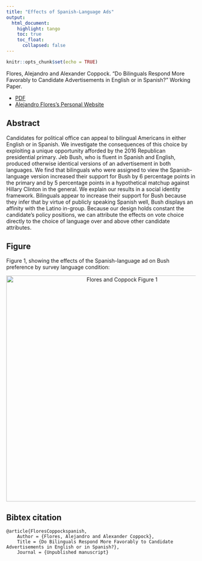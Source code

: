 ```yaml
---
title: "Effects of Spanish-Language Ads"
output: 
  html_document:
    highlight: tango
    toc: true
    toc_float:
      collapsed: false
---
```


```r
knitr::opts_chunk$set(echo = TRUE)
```

Flores, Alejandro and Alexander Coppock. “Do Bilinguals Respond More Favorably to Candidate Advertisements in English or in Spanish?” Working Paper.

- [PDF](papers/FC_spanish.pdf)
- [Alejandro Flores's Personal Website](https://political-science.uchicago.edu/directory/alejandro-flores)

## Abstract

Candidates for political office can appeal to bilingual Americans in either English or in Spanish. We investigate the consequences of this choice by exploiting a unique opportunity afforded by the 2016 Republican presidential primary. Jeb Bush, who is fluent in Spanish and English, produced otherwise identical versions of an advertisement in both languages. We find that bilinguals who were assigned to view the Spanish-language version increased their support for Bush by 6 percentage points in the primary and by 5 percentage points in a hypothetical matchup against Hillary Clinton in the general. We explain our results in a social identity framework. Bilinguals appear to increase their support for Bush because they infer that by virtue of publicly speaking Spanish well, Bush displays an affinity with the Latino in-group. Because our design holds constant the candidate’s policy positions, we can attribute the effects on vote choice directly to the choice of language over and above other candidate attributes.

## Figure

Figure 1, showing the effects of the Spanish-language ad on Bush preference by survey language condition:

<center><img src="Images/FC_spanish_fig.png" alt="Flores and Coppock Figure 1" width="600"></center>

## Bibtex citation

```
@article{FloresCoppockspanish,
	Author = {Flores, Alejandro and Alexander Coppock},
	Title = {Do Bilinguals Respond More Favorably to Candidate Advertisements in English or in Spanish?},
	Journal = {Unpublished manuscript}
```
